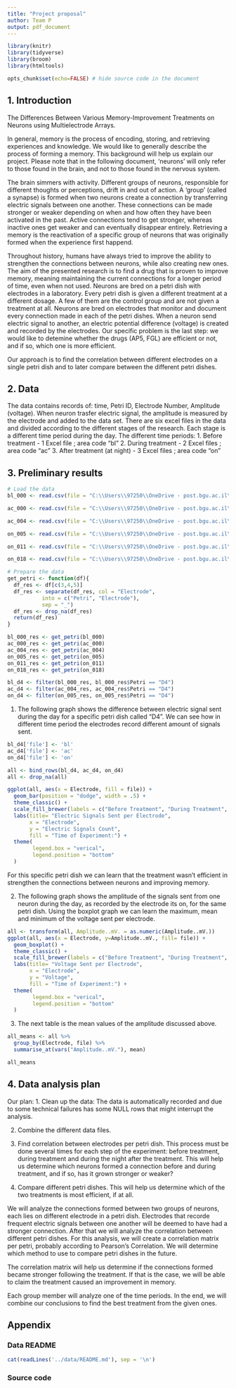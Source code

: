 ---
title: "Project proposal"
author: Team P
output: pdf_document
---

```{r load-packages, message = FALSE}
library(knitr)
library(tidyverse)
library(broom)
library(htmltools)
```

```{r setup, include = FALSE}
opts_chunk$set(echo=FALSE) # hide source code in the document
```

## 1. Introduction
The Differences Between Various Memory-Improvement Treatments on Neurons using Multielectrode Arrays.

In general, memory is the process of encoding, storing, and retrieving experiences and knowledge.
We would like to generally describe the process of forming a memory. This background will help us explain our project.
Please note that in the following document, 'neurons' will only refer to those found in the brain, and not to those found in the nervous system.

The brain simmers with activity. Different groups of neurons, responsible for different thoughts or perceptions, drift in and out of action.
A 'group' (called a synapse) is formed when two neurons create a connection by transferring electric signals between one another.
These connections can be made stronger or weaker depending on when and how often they have been activated in the past. 
Active connections tend to get stronger, whereas inactive ones get weaker and can eventually disappear entirely.
Retrieving a memory is the reactivation of a specific group of neurons that was originally formed when the experience first happend.

Throughout history, humans have always tried to improve the ability to strengthen the connections between neurons, while also creating new ones.
The aim of the presented research is to find a drug that is proven to improve memory, meaning maintaining the current connections for a longer period of time, even when not used. 
Neurons are bred on a petri dish with electrodes in a laboratory. Every petri dish is given a different treatment at a different dosage. A few of them are the control group and are not given a treatment at all.
Neurons are bred on electrodes that monitor and document every connection made in each of the petri dishes. When a neuron send electric signal to another, an electric potential difference (voltage) is created and recorded by the electrodes.
Our specific problem is the last step: we would like to detemine whether the drugs (AP5, FGL) are efficient or not, and if so, which one is more efficient.

Our approach is to find the correlation between different electrodes on a single petri dish and to later compare between the different petri dishes.


## 2. Data
The data contains records of: time, Petri ID, Electrode Number, Amplitude (voltage).
When neuron trasfer electric signal, the amplitude is measured by the electrode and added to the data set.
There are six excel files in the data and divided according to the different stages of the research. Each stage is a different time period during the day.
The different time periods:
1. Before treatment - 1 Excel file ; area code "bl"
2. During treatment - 2 Excel files ; area code "ac"
3. After treatment (at night) - 3 Excel files ; area code "on"


## 3. Preliminary results

```{r, echo = FALSE}
# Load the data
bl_000 <- read.csv(file = "C:\\Users\\97250\\OneDrive - post.bgu.ac.il\\Desktop\\Education\\BGU\\Spring 2022\\Advanced Data Analysis in R\\Final Project\\R-project\\data\\bl div16(000)_spike_list.csv")

ac_000 <- read.csv(file = "C:\\Users\\97250\\OneDrive - post.bgu.ac.il\\Desktop\\Education\\BGU\\Spring 2022\\Advanced Data Analysis in R\\Final Project\\R-project\\data\\ac div16(000)_spike_list.csv")

ac_004 <- read.csv(file = "C:\\Users\\97250\\OneDrive - post.bgu.ac.il\\Desktop\\Education\\BGU\\Spring 2022\\Advanced Data Analysis in R\\Final Project\\R-project\\data\\ac div16(004)_spike_list.csv")

on_005 <- read.csv(file = "C:\\Users\\97250\\OneDrive - post.bgu.ac.il\\Desktop\\Education\\BGU\\Spring 2022\\Advanced Data Analysis in R\\Final Project\\R-project\\data\\on div16(005)_spike_list.csv")

on_011 <- read.csv(file = "C:\\Users\\97250\\OneDrive - post.bgu.ac.il\\Desktop\\Education\\BGU\\Spring 2022\\Advanced Data Analysis in R\\Final Project\\R-project\\data\\on div16(011)_spike_list.csv")

on_018 <- read.csv(file = "C:\\Users\\97250\\OneDrive - post.bgu.ac.il\\Desktop\\Education\\BGU\\Spring 2022\\Advanced Data Analysis in R\\Final Project\\R-project\\data\\on div16(018)_spike_list.csv")
```

```{r, echo=FALSE}
# Prepare the data
get_petri <- function(df){
  df_res <- df[c(3,4,5)]
  df_res <- separate(df_res, col = "Electrode",
           into = c("Petri", "Electrode"),
           sep = "_")
  df_res <- drop_na(df_res)
  return(df_res)
}

bl_000_res <- get_petri(bl_000)
ac_000_res <- get_petri(ac_000)
ac_004_res <- get_petri(ac_004)
on_005_res <- get_petri(on_005)
on_011_res <- get_petri(on_011)
on_018_res <- get_petri(on_018)
```
```{r}
bl_d4 <- filter(bl_000_res, bl_000_res$Petri == "D4")
ac_d4 <- filter(ac_004_res, ac_004_res$Petri == "D4")
on_d4 <- filter(on_005_res, on_005_res$Petri == "D4")
```
1. The following graph shows the difference between electric signal sent during the day for a specific petri dish called "D4". 
We can see how in different time period the electrodes record different amount of signals sent.

```{r}
bl_d4['file'] <- 'bl'
ac_d4['file'] <- 'ac'
on_d4['file'] <- 'on'

all <- bind_rows(bl_d4, ac_d4, on_d4)
all <- drop_na(all)

ggplot(all, aes(x = Electrode, fill = file)) +
  geom_bar(position = "dodge", width = .5) +
  theme_classic() + 
  scale_fill_brewer(labels = c("Before Treatment", "During Treatment", "After Treatment"), palette = "Pastel1") + 
  labs(title= "Electric Signals Sent per Electrode",
       x = "Electrode",
       y = "Electric Signals Count",
       fill = "Time of Experiment:") + 
  theme(
        legend.box = "verical",
        legend.position = "bottom"
  )
```
For this specific petri dish we can learn that the treatment wasn't efficient in strengthen the connections between neurons and improving memory.

2. The following graph shows the amplitude of the signals sent from one neuron during the day, as recorded by the electrode its on, for the same petri dish.
Using the boxplot graph we can learn the maximum, mean and minimum of the voltage sent per electrode.

```{r, height = 7, width = 10}
all <- transform(all, Amplitude..mV. = as.numeric(Amplitude..mV.))
ggplot(all, aes(x = Electrode, y=Amplitude..mV., fill= file)) +
  geom_boxplot() +
  theme_classic() +
  scale_fill_brewer(labels = c("Before Treatment", "During Treatment", "After Treatment"), palette = "Pastel2") + 
  labs(title= "Voltage Sent per Electrode",
       x = "Electrode",
       y = "Voltage",
       fill = "Time of Experiment:") + 
  theme(
        legend.box = "verical",
        legend.position = "bottom"
  )
```

3. The next table is the mean values of the amplitude discussed above.
```{r}
all_means <- all %>%
  group_by(Electrode, file) %>%
  summarise_at(vars("Amplitude..mV."), mean)

all_means
```

## 4. Data analysis plan
Our plan: 
1. Clean up the data: The data is automatically recorded and due to some technical failures has some NULL rows that might interrupt the analysis. 

2. Combine the different data files.

3. Find correlation between electrodes per petri dish. This process must be done several times for each step of the experiment: before treatment, during treatment and during the night after the treatment. 
This will help us determine which neurons formed a connection before and during treatment, and if so, has it grown stronger or weaker?

4. Compare different petri dishes. This will help us determine which of the two treatments is most efficient, if at all.

We will analyze the connections formed between two groups of neurons, each lies on different electrode in a petri dish. Electrodes that recorde frequent electric signals between one another will be deemed to have had a stronger connection. 
After that we will analyze the correlation between different petri dishes.
For this analysis, we will create a correlation matrix per petri, probably according to Pearson's Correlation. We will determine which method to use to compare petri dishes in the future. 

The correlation matrix will help us determine if the connections formed became stronger following the treatment. If that is the case, we will be able to claim the treatment caused an improvement in memory. 

Each group member will analyze one of the time periods. In the end, we will combine our conclusions to find the best treatment from the given ones.

## Appendix

### Data README

```{r include_data_readme, comment=''}
cat(readLines('../data/README.md'), sep = '\n')
```

### Source code

```{r, ref.label=knitr::all_labels(), echo=TRUE, eval=FALSE}

```
